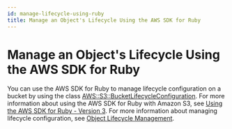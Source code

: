 ```yaml
---
id: manage-lifecycle-using-ruby
title: Manage an Object's Lifecycle Using the AWS SDK for Ruby
---
```

# Manage an Object's Lifecycle Using the AWS SDK for Ruby<a name="manage-lifecycle-using-ruby"></a>

You can use the AWS SDK for Ruby to manage lifecycle configuration on a bucket by using the class [ AWS::S3::BucketLifecycleConfiguration](https://docs.aws.amazon.com/sdk-for-ruby/v3/api/Aws/S3/BucketLifecycle.html)\. For more information about using the AWS SDK for Ruby with Amazon S3, see [Using the AWS SDK for Ruby \- Version 3](UsingTheMPRubyAPI.md)\. For more information about managing lifecycle configuration, see [Object Lifecycle Management](object-lifecycle-mgmt.md)\. 